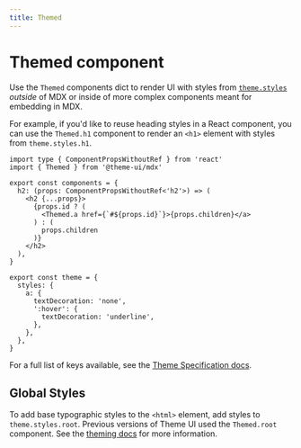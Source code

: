 ```yaml
---
title: Themed
---
```


# Themed component

Use the `Themed` components dict to render UI with styles from
[`theme.styles`](/theming#styles) _outside_ of MDX or inside of more complex
components meant for embedding in MDX.

For example, if you'd like to reuse heading styles in a React component, you can
use the `Themed.h1` component to render an `<h1>` element with styles from
`theme.styles.h1`.

```tsx
import type { ComponentPropsWithoutRef } from 'react'
import { Themed } from '@theme-ui/mdx'

export const components = {
  h2: (props: ComponentPropsWithoutRef<'h2'>) => (
    <h2 {...props}>
      {props.id ? (
        <Themed.a href={`#${props.id}`}>{props.children}</a>
      ) : (
        props.children
      )}
    </h2>
  ),
}

export const theme = {
  styles: {
    a: {
      textDecoration: 'none',
      ':hover': {
        textDecoration: 'underline',
      },
    },
  },
}
```

For a full list of keys available, see the
[Theme Specification docs](/theme-spec#styles).

## Global Styles

To add base typographic styles to the `<html>` element, add styles to
`theme.styles.root`. Previous versions of Theme UI used the `Themed.root`
component. See the [theming docs](/theming/#root-styles) for more information.
